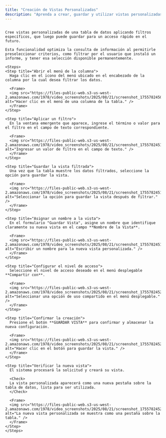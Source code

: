 ```yaml
---
title: "Creación de Vistas Personalizadas"
description: "Aprenda a crear, guardar y utilizar vistas personalizadas para filtrar y acceder rápidamente a sus datos."
---
```

```

Cree vistas personalizadas de una tabla de datos aplicando filtros específicos, que luego puede guardar para un acceso rápido en el futuro.

Esta funcionalidad optimiza la consulta de información al permitirle preseleccionar criterios, como filtrar por el usuario que instaló un informe, y tener esa selección disponible permanentemente.

<Steps>
<Step title="Abrir el menú de la columna">
  Haga clic en el icono del menú ubicado en el encabezado de la columna por la cual desea filtrar los datos.

  <Frame>
  <img src="https://files-public-web.s3-us-west-2.amazonaws.com/1978/video_screenshots/2025/08/21/screenshot_1755782450_0_68a71d32ee46f.jpg" alt="Hacer clic en el menú de una columna de la tabla." />
  </Frame>
</Step>

<Step title="Aplicar un filtro">
  En la ventana emergente que aparece, ingrese el término o valor para el filtro en el campo de texto correspondiente.

  <Frame>
  <img src="https://files-public-web.s3-us-west-2.amazonaws.com/1978/video_screenshots/2025/08/21/screenshot_1755782451_1_68a71d33416b4.jpg" alt="Ingresar un valor de filtro en el campo de texto." />
  </Frame>
</Step>

<Step title="Guardar la vista filtrada">
  Una vez que la tabla muestre los datos filtrados, seleccione la opción para guardar la vista.

  <Frame>
  <img src="https://files-public-web.s3-us-west-2.amazonaws.com/1978/video_screenshots/2025/08/21/screenshot_1755782451_2_68a71d337adaa.jpg" alt="Seleccionar la opción para guardar la vista después de filtrar." />
  </Frame>
</Step>

<Step title="Asignar un nombre a la vista">
  En el formulario "Guardar Vista", asigne un nombre que identifique claramente su nueva vista en el campo **Nombre de la Vista**.

  <Frame>
  <img src="https://files-public-web.s3-us-west-2.amazonaws.com/1978/video_screenshots/2025/08/21/screenshot_1755782451_3_68a71d33ade62.jpg" alt="Escribir un nombre para la nueva vista personalizada." />
  </Frame>
</Step>

<Step title="Configurar el nivel de acceso">
  Seleccione el nivel de acceso deseado en el menú desplegable **Compartir con**.

  <Frame>
  <img src="https://files-public-web.s3-us-west-2.amazonaws.com/1978/video_screenshots/2025/08/21/screenshot_1755782452_4_68a71d340010c.jpg" alt="Seleccionar una opción de uso compartido en el menú desplegable." />
  </Frame>
</Step>

<Step title="Confirmar la creación">
  Presione el botón **GUARDAR VISTA** para confirmar y almacenar la nueva configuración.

  <Frame>
  <img src="https://files-public-web.s3-us-west-2.amazonaws.com/1978/video_screenshots/2025/08/21/screenshot_1755782452_5_68a71d343bcf9.jpg" alt="Hacer clic en el botón para guardar la vista." />
  </Frame>
</Step>

<Step title="Verificar la nueva vista">
  El sistema procesará la solicitud y creará su vista.

  <Check>
  La vista personalizada aparecerá como una nueva pestaña sobre la tabla de datos, lista para ser utilizada.
  </Check>

  <Frame>
  <img src="https://files-public-web.s3-us-west-2.amazonaws.com/1978/video_screenshots/2025/08/21/screenshot_1755782452_6_68a71d3466dde.jpg" alt="La nueva vista personalizada se muestra como una pestaña sobre la tabla." />
  </Frame>
</Step>
</Steps>



